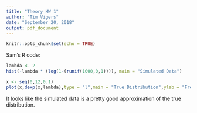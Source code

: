 ```yaml
---
title: "Theory HW 1"
author: "Tim Vigers"
date: "September 20, 2018"
output: pdf_document
---
```


```r
knitr::opts_chunk$set(echo = TRUE)
```

Sam's R code:
```r
lambda <- 2
hist(-lambda * (log(1-(runif(1000,0,1)))), main = "Simulated Data")

x <- seq(0,12,0.1)
plot(x,dexp(x,lambda),type = "l",main = "True Distribution",ylab = "Frequency")
```

It looks like the simulated data is a pretty good approximation of the true distribution.